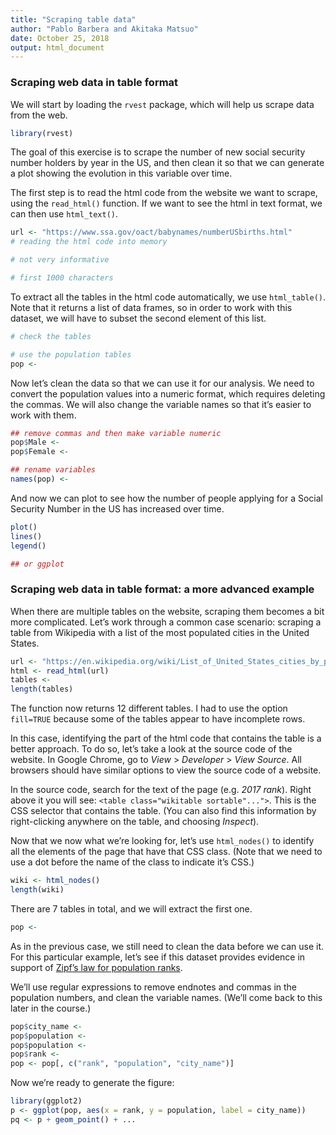 ```yaml
---
title: "Scraping table data"
author: "Pablo Barbera and Akitaka Matsuo"
date: October 25, 2018
output: html_document
---
```


### Scraping web data in table format

We will start by loading the `rvest` package, which will help us scrape data from the web.

```r
library(rvest)
```

The goal of this exercise is to scrape the number of new social security number holders by year in the US, and then clean it so that we can generate a plot showing the evolution in this variable over time.

The first step is to read the html code from the website we want to scrape, using the `read_html()` function. If we want to see the html in text format, we can then use `html_text()`.

```r
url <- "https://www.ssa.gov/oact/babynames/numberUSbirths.html"
# reading the html code into memory

# not very informative

# first 1000 characters

```

To extract all the tables in the html code automatically, we use `html_table()`. Note that it returns a list of data frames, so in order to work with this dataset, we will have to subset the second element of this list.

```r

# check the tables

# use the population tables
pop <- 
```

Now let's clean the data so that we can use it for our analysis. We need to convert the population values into a numeric format, which requires deleting the commas. We will also change the variable names so that it's easier to work with them.

```r
## remove commas and then make variable numeric
pop$Male <-  
pop$Female <- 

## rename variables
names(pop) <- 
```

And now we can plot to see how the number of people applying for a Social Security Number in the US has increased over time.

```r
plot()
lines()
legend()

## or ggplot

```

### Scraping web data in table format: a more advanced example

When there are multiple tables on the website, scraping them becomes a bit more complicated. Let's work through a common case scenario: scraping a table from Wikipedia with a list of the most populated cities in the United States.

```r
url <- "https://en.wikipedia.org/wiki/List_of_United_States_cities_by_population"
html <- read_html(url)
tables <- 
length(tables)
```

The function now returns 12 different tables. I had to use the option `fill=TRUE` because some of the tables appear to have incomplete rows.

In this case, identifying the part of the html code that contains the table is a better approach. To do so, let's take a look at the source code of the website. In Google Chrome, go to _View_ > _Developer_ > _View Source_. All browsers should have similar options to view the source code of a website.

In the source code, search for the text of the page (e.g. _2017 rank_). Right above it you will see: `<table class="wikitable sortable"...">`. This is the CSS selector that contains the table. (You can also find this information by right-clicking anywhere on the table, and choosing _Inspect_).

Now that we now what we're looking for, let's use `html_nodes()` to identify all the elements of the page that have that CSS class. (Note that we need to use a dot before the name of the class to indicate it's CSS.)

```r
wiki <- html_nodes()
length(wiki)
```

There are 7 tables in total, and we will extract the first one.
```r
pop <- 

```

As in the previous case, we still need to clean the data before we can use it. For this particular example, let's see if this dataset provides evidence in support of [Zipf's law for population ranks](https://en.wikipedia.org/wiki/Zipf%27s_law).

We'll use regular expressions to remove endnotes and commas in the population numbers, and clean the variable names. (We'll come back to this later in the course.)

```r
pop$city_name <- 
pop$population <- 
pop$population <- 
pop$rank <- 
pop <- pop[, c("rank", "population", "city_name")]
```

Now we're ready to generate the figure:

```r
library(ggplot2)
p <- ggplot(pop, aes(x = rank, y = population, label = city_name))
pq <- p + geom_point() + ...
```


